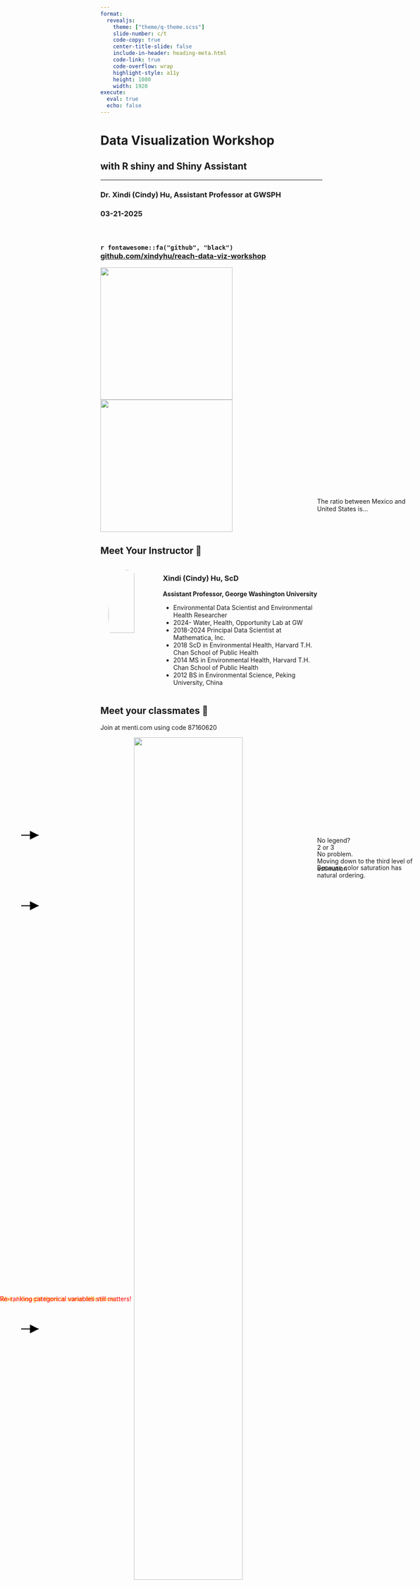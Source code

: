 ```yaml
---
format: 
  revealjs:
    theme: ["theme/q-theme.scss"]
    slide-number: c/t
    code-copy: true
    center-title-slide: false
    include-in-header: heading-meta.html
    code-link: true
    code-overflow: wrap
    highlight-style: a11y
    height: 1080
    width: 1920
execute: 
  eval: true
  echo: false
---
```


<h1> Data Visualization Workshop </h1>

<h2> with R shiny and Shiny Assistant </h2>

<hr>

<h3> Dr. Xindi (Cindy) Hu, Assistant Professor at GWSPH</h3>

<h3> 03-21-2025</h3>
<br>

<h3> `r fontawesome::fa("github", "black")` &nbsp; [github.com/xindyhu/reach-data-viz-workshop](https://github.com/xindyhu/reach-data-viz-workshop.git)

![](img/gw_primary_2c_0.png){.absolute top=680 left=1400 width="300"}
![](img/reach-logo.jpg){.absolute top=680 left=1000 width="300"}


## Meet Your Instructor 👩
::: columns
::: {.column width="25%"}
![](img/XindiHu_Headshot_2024.jpg){style="border-radius: 70%; width: 70%; display: block; margin: auto;"}
:::

::: {.column width="75%"}

### **Xindi (Cindy) Hu, ScD**
**Assistant Professor, George Washington University**

- Environmental Data Scientist and Environmental Health Researcher
- 2024- Water, Health, Opportunity Lab at GW
- 2018-2024 Principal Data Scientist at Mathematica, Inc.
- 2018 ScD in Environmental Health, Harvard T.H. Chan School of Public Health
- 2014 MS in Environmental Health, Harvard T.H. Chan School of Public Health
- 2012 BS in Environmental Science, Peking University, China

:::
:::

## Meet your classmates 👥

Join at menti.com using code 87160620

![](img/mentimeter_qr_code.png){style="width: 70%; display: block; margin: auto;"}


## Acknowledgements

>Much of the content in this section is from  [John Rauser's talk](https://www.youtube.com/watch?v=fSgEeI2Xpdc) on YouTube and [JP Helveston's course](https://eda.seas.gwu.edu/2024-Fall/class/6-visualizing-information) on Exploratory Data Analysis

>A special thanks to [Sayam Mukesh Palrecha](https://www.linkedin.com/in/sayampalrecha/), a Master of Science in Data Science candidate at GWU, class of 2026, for his invaluable assistance with preparing the R markdown and the R shiny code.

## Learning objectives
* Understand the basics of data visualization
* Learn how to create interactive data visualization using R Shiny
* Learn how to use Shiny Assistant to create interactive data visualization

# Outline for today
<span style="font-weight: bold; color: orange">1. How humans see data</span>

2. Introduction to R Shiny

3. Introduction to Shiny Assistant

4. Next-steps

## Good data visualization is optimized for our <span style="font-weight: bold; color: orange">visual-memory system</span>

- Helps us **understand trends and patterns**

- Makes data **more accessible** to different audiences

- Useful in **decision-making** and **communication**

. . . 

![](img/memory-chart.png){style="width: 70%; display: block; margin: auto;"}

## The power of pre-attentive processing
Count all the 5s in the following image

. . .

![](img/fives-1.png){style="width: 60%; display: block; margin: auto;"}

## The power of pre-attentive processing
Count all the 5s in the following image

. . .

![](img/fives-2.png){style="width: 60%; display: block; margin: auto;"}

## What is <span style="font-weight: bold; color: orange">pre-attentive processing</span>?

- **Rapid, automatic processing of visual information** before conscious attention kicks in.
- Happens within **<250 milliseconds**.
- Helps identify key patterns **without effort**.

::: {.column width="70%"}

![](img/datylon-blog-mind-your-data-visualization-system-1-2-green.webp){style="width: 70%; display: block; margin: auto;"}
:::

::: {.column width="30%"}
![](img/kahneman_book.jpeg){style="width: 77%; display: block; margin: auto;"}
:::

## Not all pre-attentive features are created equal

| Feature Type | Example |
|-------------|---------|
| **Color**   | 🔴🔵 Different colored objects stand out |
| **Size**    | 📏 Larger objects draw attention first |
| **Orientation** | ↗ A tilted line among vertical lines |
| **Shape**   | ◼️ ⬤ A square among circles |

. . .

**Where is the red dot?**

::: {.column width="30%"}
![](img/preattentive1.png)
::: 

::: {.column width="30%"}
![](img/preattentive2.png){.fragment}
:::

::: {.column width="30%"}
![](img/preattentive3.png){.fragment}
:::


## Pre-Attentive vs. Attentive Processing

| Feature  | Pre-Attentive | Attentive |
|----------|--------------|----------|
| **Speed** | Instant (<250 ms) | Slow, deliberate |
| **Effort** | Unconscious | Requires focus |
| **Example** | Spotting a red dot in a sea of gray | Solving a math problem |

🧠 **Designing charts with pre-attentive features helps viewers understand data instantly!**

. . .

### Why Does This Matter for Data Visualization?

- Viewers **process visuals before reading text**.
- Using pre-attentive attributes can:
  - **Direct focus** to key insights.
  - **Reduce cognitive load** for interpretation.
  - **Make data storytelling more effective**.

💡 **Good data visualization = Less work for the brain!** 

## Cleveland's three visual operations of pattern perception

🎯 **Detection**  
&nbsp;&nbsp;&nbsp;&nbsp;&nbsp;&nbsp;*Recognizing that a geometric object encodes a physical value.*

🧩 **Assembly**  
&nbsp;&nbsp;&nbsp;&nbsp;&nbsp;&nbsp;*Grouping detected graphical elements into patterns.*

📏 <span style="font-weight: bold; color: orange">**Estimation**</span>

&nbsp;&nbsp;&nbsp;&nbsp;&nbsp;&nbsp;*Visually assessing the relative magnitude of two or more values.*<span style="color: orange"> (Focus of today!) </span>

::: {.columns}

::: {.column width="50%"}
![](img/cleveland-book.jpg){style="width: 50%; display: block; margin: auto;"}
:::

::: {.column width="50%"}
![](img/cleveland-paper.png){style="width: 52%; display: block; margin: auto;"}
:::

:::

## Three levels of estimation
| Level | Example |
|----------|--------------|
|1. Discrimination |X = Y X != Y|
|2. Ranking |X < Y X > Y|
|3. Ratioing |X / Y = ?|

📏 **We want to get as far down this list as possible with efficiency and accuracy**

## The most important measurement should exploit the highest ranked encoding possible

![](img/rank-visual-cues.png)

Source: Yau, N. (2013). Data Points: Visualization That Means Something. Wiley.

## Introducing the coffee ratings dataset

:::{.columns}

:::{.column width="80%"}
- These data contain reviews of 1312 arabica and 28 robusta coffee beans from the **Coffee Quality Institute**'s trained reviewers. 
- It contains detailed information on coffee samples from different countries, focusing on nine attributes like **aroma, flavor, aftertaste, acidity, body, balance, uniformity, cup cleanliness, sweetness**.
- **Total cup points** measures the overall coffee quality.

```r
library(tidyverse)
library(kableExtra)
options(pillar.print_min = 20,
        pillar.print_max = 100)
# tuesdata <- tidytuesdayR::tt_load(2020, week = 28)
# coffee_ratings <- tuesdata$coffee_ratings %>%
#   filter(total_cup_points > 0, !is.na(country_of_origin))
# write_csv(coffee_ratings, "data/coffee_ratings.csv")
coffee_ratings <- readr::read_csv("data/coffee_ratings.csv")
country_summary <- coffee_ratings %>%
  mutate(country = fct_lump(country_of_origin, 18)) %>%
  group_by(country) %>%
  summarize(mean_rating = mean(total_cup_points, na.rm = TRUE),
            n = n()) %>%
  arrange(desc(mean_rating)) 
glimpse(coffee_ratings)
glimpse(country_summary)
```

:::

:::{.column width="20%"}
![](img/coffee.avif){style="width: 100%; display: block; margin: auto;"}
![](img/tidytuesday.jpg){style="width: 100%; display: block; margin: auto;"}
[(Link to dataset)](https://github.com/rfordatascience/tidytuesday/tree/main/data/2020/2020-07-07)
:::

:::

## Let's start from the bottom of the list

1. Position on a common scale
2. Position on non-aligned scales
3. Length
4. Angle
5. Area
6. Volume <> Density <> Color saturation
7. <span style = "color: orange">Color hue </span>


## Use color hue to visualize average ratings

<span style="color: darkgreen">*Easy: which has higher ratings, Kenya or Indonesia?*</span>

```r
library(ggplot2)
country_summary %>%
  arrange(country) %>%
  ggplot(aes(x = 100, y = country, fill = mean_rating)) +
  geom_tile() +
  # color scheme is red to blue
  scale_fill_viridis_c(option = "plasma") +
  theme_minimal() +
  # hide x axis
  theme(axis.text.x = element_blank(),
        axis.ticks.x = element_blank(),
        axis.title.x = element_blank()) 
```

<div style="position: absolute; top: 48%; left: 5%;">
  <svg width="50" height="30">
    <defs>
      <marker id="arrowhead" markerWidth="10" markerHeight="10" refX="10" refY="5" orient="auto">
        <polygon points="0 0, 10 5, 0 10" fill="black" />
      </marker>
    </defs>
    <line x1="0" y1="15" x2="40" y2="15" stroke="black" stroke-width="2" marker-end="url(#arrowhead)" />
  </svg>
</div>


<div style="position: absolute; top: 52%; left: 5%;">
  <svg width="50" height="30">
    <defs>
      <marker id="arrowhead" markerWidth="10" markerHeight="10" refX="10" refY="5" orient="auto">
        <polygon points="0 0, 10 5, 0 10" fill="black" />
      </marker>
    </defs>
    <line x1="0" y1="15" x2="40" y2="15" stroke="black" stroke-width="2" marker-end="url(#arrowhead)" />
  </svg>
</div>

## Use color hue to visualize average ratings

<span style="color: red">*Hard: which has higher ratings, Indonesia or Costa Rica?*</span>

```r
country_summary %>%
  arrange(country) %>%
  ggplot(aes(x = 100, y = country, fill = mean_rating)) +
  geom_tile() +
  # color scheme is red to blue
  scale_fill_viridis_c(option = "plasma") +
  theme_minimal() +
  # hide x axis
  theme(axis.text.x = element_blank(),
        axis.ticks.x = element_blank(),
        axis.title.x = element_blank()) 
```

<div style="position: absolute; top: 52%; left: 5%;">
  <svg width="50" height="30">
    <defs>
      <marker id="arrowhead" markerWidth="10" markerHeight="10" refX="10" refY="5" orient="auto">
        <polygon points="0 0, 10 5, 0 10" fill="black" />
      </marker>
    </defs>
    <line x1="0" y1="15" x2="40" y2="15" stroke="black" stroke-width="2" marker-end="url(#arrowhead)" />
  </svg>
</div>


<div style="position: absolute; top: 76%; left: 5%;">
  <svg width="50" height="30">
    <defs>
      <marker id="arrowhead" markerWidth="10" markerHeight="10" refX="10" refY="5" orient="auto">
        <polygon points="0 0, 10 5, 0 10" fill="black" />
      </marker>
    </defs>
    <line x1="0" y1="15" x2="40" y2="15" stroke="black" stroke-width="2" marker-end="url(#arrowhead)" />
  </svg>
</div>

## What about now?

```r
country_summary %>%
  mutate(country = fct_reorder(country, mean_rating)) %>%
  ggplot(aes(x = 100, y = country, fill = mean_rating)) +
  geom_tile() +
  # color scheme is red to blue
  scale_fill_viridis_c(option = "plasma") +
  theme_minimal() +
  # hide x axis
  theme(axis.text.x = element_blank(),
        axis.ticks.x = element_blank(),
        axis.title.x = element_blank()) 
```
Observation: alphabetical ordering of the categorical variable is almost never useful, re-rank as needed.

## Move up one level to color saturation

1. Position on a common scale
2. Position on non-aligned scales
3. Length
4. Angle
5. Area
6. <span style = "color: orange">Volume <> Density <> Color saturation</span>
7. Color hue 

## Use color saturation to visualize average ratings

```r
country_summary %>%
  ggplot(aes(x = 100, y = country, fill = mean_rating)) +
  geom_tile() +
  # one color scheme by saturation
  scale_fill_gradient(low = "white", high = "black", guide = NULL) +
  theme_minimal() +
  # hide x axis
  theme(axis.text.x = element_blank(),
        axis.ticks.x = element_blank(),
        axis.title.x = element_blank()) 
```

. . .

<div style="position:absolute; top:50%; left:75%; transform:translateY(-50%);">
No legend?

No problem.

Because color saturation has natural ordering.
</div>

## Color saturation is easier to quantify

```r
country_summary %>%
  mutate(country = fct_reorder(country, n)) %>%
  ggplot(aes(x = 100, y = country, fill = n)) +
  geom_tile() +
  # one color scheme by saturation
  scale_fill_gradient(low = "white", high = "black", limits = c(0, NA),
                      name = "# of coffee bean varieties") +
  theme_minimal() +
  # hide x axis
  theme(axis.text.x = element_blank(),
        axis.ticks.x = element_blank(),
        axis.title.x = element_blank()) 
```
. . .

<div style="position:absolute; top:30%; left:75%; transform:translateY(-50%);">
The ratio between Mexico and United States is...
</div>

. . . 

<div style="position:absolute; top:50%; left:75%; transform:translateY(-50%);">
2 or 3

Moving down to the third level of estimation
</div>

## Move up one level to area

1. Position on a common scale
2. Position on non-aligned scales
3. Length
4. Angle
5. <span style = "color: orange">Area</span>
6. Volume <> Density <> Color saturation
7. Color hue 

## This is weird graph but still informative

```r

ggplot(country_summary,
       aes(
         x = 100,
         y = 100,
         size = n
       )) +
  geom_point(shape = 21,
             fill = "black") +  # Bubble chart with outlined points
  scale_size_area() +  # Scale size by area
  facet_wrap( ~ country) +  # Create small multiples by country
  labs(size = "Coffee bean varieties\n(scaled for area)") +
  theme_void() +
  theme(axis.text.x = element_blank(),
        axis.ticks.x = element_blank(),
        axis.title.x = element_blank(),
        axis.text.y = element_blank(),
        axis.ticks.y = element_blank(),
        axis.title.y = element_blank()) 

```

## Move up one level to angle

1. Position on a common scale
2. Position on non-aligned scales
3. Length
4. <span style = "color: orange">Angle</span>
5. Area
6. Volume <> Density <> Color saturation
7. Color hue 

## Use angle to visualize coffee bean varieties

```r
# Normalize value so that the maximum value is represented by 90 degrees

max_n <- max(country_summary$n)  

# Function to convert value to angle in degrees
value_to_angle <- function(x) {
  return(scales::rescale(x, to = c(0, 89), from = c(0, max_n)))
}

# Plot
country_summary %>%
  mutate(country = fct_reorder(country, -n),
         angle = value_to_angle(n),
         xend = cos(angle * pi / 180),
         yend = sin(angle * pi / 180)) %>%
  arrange(desc(n)) %>%
  ggplot(aes(group = country)) +
  geom_segment(aes(x = 0, y = 0, 
                   xend = xend, yend = yend),
                   color = "black", linewidth = 1.5)+
  facet_wrap(~ country) +
  theme_void() +
  theme(axis.text.x = element_blank(),
        axis.ticks.x = element_blank(),
        axis.title.x = element_blank(),
        axis.text.y = element_blank(),
        axis.ticks.y = element_blank(),
        axis.title.y = element_blank()) 

```

## Pie chart uses angle to encode quantitative information

. . .  

::: {.columns}

::: {.column width="50%"}

<span style = "color: red">Don't do this! </span>

```r
pie(country_summary$n,
    labels = country_summary$country,
    col = rainbow(nrow(country_summary)))
```

:::

::: {.column width="50%"}

<span style = "color: red">Or this! </span>
```r
pie(country_summary$mean_rating[1:5],
    labels = country_summary$country[1:5],
    col = rainbow(5))
```

:::

:::

## Pie chart uses angle to encode quantitative information

This is fine

```r
coffee_ratings %>% 
  filter(!is.na(processing_method)) %>%
  group_by(processing_method) %>%
  summarize(n = n()) %>%
  ggplot(aes(x="", y=n, fill=processing_method)) +
  geom_bar(stat="identity", width=1, color="white") +
  coord_polar("y", start=0) +
  theme_void() # remove background, grid, numeric labels
```
For categorical data, no more than 6 colors is best.

(Source: [European Environment Agency](https://www.eea.europa.eu/data-and-maps/daviz/learn-more/chart-dos-and-donts))

## We are so close!

::: {.column width="40%"}
1. Position on a common scale
2. Position on non-aligned scales
3. <span style = "color: orange">Length</span>
4. Angle
5. Area
6. Volume <> Density <> Color saturation
7. Color hue 
:::

::: {.column width="60%"}
```r
set.seed(42)
country_summary %>%
  mutate(noise = runif(19, 0, 5), mean_rating = mean_rating + noise) %>%
  # Plot using geom_rect
  ggplot(aes(y = reorder(country, -mean_rating))) +
  geom_rect(
    aes(
      xmin = noise,
      xmax = mean_rating,
      ymin = as.numeric(factor(country)) - 0.4,
      ymax = as.numeric(factor(country)) + 0.4
    ),
    fill = "skyblue",
    color = "black"
  ) +
  theme_minimal(base_size = 22) +
  labs(x = "average ratings", y = "country")
```
:::

. . .

<div style="position:absolute; top:75%; left:0%; 
transform:translateY(-50%); color:orange">
Wait, I thought there is some difference...
</div>

## The start-at-zero rule

:::{.column width="50%"}
```r
country_summary %>%
  mutate(country = fct_reorder(country, mean_rating)) %>%
  ggplot(aes(x = 100, y = country, fill = mean_rating)) +
  geom_tile() +
  # color scheme is red to blue
  scale_fill_viridis_c(option = "plasma") +
  theme_minimal(base_size = 22) +
  # hide x axis
  theme(axis.text.x = element_blank(),
        axis.ticks.x = element_blank(),
        axis.title.x = element_blank()) 
```
:::


::: {.column width="50%"}
```r
set.seed(42)
country_summary %>%
  mutate(country = fct_reorder(country, mean_rating)) %>%
  ggplot(aes(y = country)) +
  geom_rect(
    aes(
      xmin = 0,
      xmax = mean_rating,
      ymin = as.numeric(factor(country)) - 0.4,
      ymax = as.numeric(factor(country)) + 0.4
    ),
    fill = "skyblue",
    color = "black"
  ) +
  theme_minimal(base_size = 22) +
  coord_cartesian(xlim = c(80, 86)) +
  labs(x = "average ratings", y = "country")
```
:::


## **How to Lie with Statistics (1954)**

* Huff argues that truncating the y-axis can exaggerate differences and mislead the viewer.
* It creates a false impression of dramatic change where the actual variation is small.

. . .

![](img/lie_with_stat.png){style="width: 100%; display: block; margin: auto;"}

## **The Visual Display of Quantitative Information (1983)**

* Tufte prioritizes data density and the detection of subtle patterns.
* He argues that starting at zero can waste valuable space, obscuring meaningful variations.

. . .

::: {.column width="45%"}
**Combined MMR vaccination rate, 1994/95 to 2014/15, England**

Vaccination levels are consistently high over the last 20 years. So there’s nothing to worry about, right?

![](img/mmr-starts-from-0.png)
:::


::: {.column width="50%"}
**Take another look, axis doesn't start at zero**

An optional break symbol that can help draw attention to the fact axis doesn’t start at zero.
Swap from a “don’t worry” version to a “there is still work to be done” version.

![](img/mmr-not-from-zero.png)
:::

## Position, but not a common scale

::: {.column width="40%"}
1. Position on a common scale
2. <span style = "color: orange">Position on non-aligned scales</span>
3. Length
4. Angle
5. Area
6. Volume <> Density <> Color saturation
7. Color hue 
:::

::: {.column width="60%"}
```r
country_summary %>%
  mutate(country = fct_reorder(country, mean_rating)) %>%
  ggplot(aes(x = mean_rating, y = 1)) +
  # add a horizontal line at y = 1
  geom_hline(yintercept = 1) +
  geom_point(color = "black", size = 3) +
  facet_wrap(~country) +
  coord_cartesian(xlim = c(80, 86)) +
  theme_minimal(base_size = 22) +
  theme(axis.text.y = element_blank(),
        axis.ticks.y = element_blank(),
        axis.title.y = element_blank()) +
  labs(x = "average ratings", y = "country")
```
:::

## Position, and a common scale

::: {.column width="40%"}
1. <span style = "color: orange">Position on a common scale</span>
2. Position on non-aligned scales
3. Length
4. Angle
5. Area
6. Volume <> Density <> Color saturation
7. Color hue 
:::

::: {.column width="60%"}
```r
country_summary %>%
  mutate(country = fct_reorder(country, mean_rating)) %>%
  ggplot(aes(x = mean_rating, y = country)) +
  # add a horizontal line at y = 1
  geom_hline(yintercept = 1) +
  geom_point(color = "black", size = 3) +
  coord_cartesian(xlim = c(80, 86)) +
  theme_minimal(base_size = 22) +
  labs(x = "average ratings", y = "country")
```
:::

## Position, and a common scale

::: {.column width="40%"}
1. <span style = "color: orange">Position on a common scale</span>
2. Position on non-aligned scales
3. Length
4. Angle
5. Area
6. Volume <> Density <> Color saturation
7. Color hue 
:::

::: {.column width="60%"}
```r
country_summary %>%
  ggplot(aes(x = mean_rating, y = country)) +
  # add a horizontal line at y = 1
  geom_hline(yintercept = 1) +
  geom_point(color = "black", size = 3) +
  coord_cartesian(xlim = c(80, 86)) +
  theme_minimal(base_size = 22) +
  labs(x = "average ratings", y = "country")
```
:::


<div style="position:absolute; top:75%; left:0%; 
transform:translateY(-50%); color:red">
Re-ranking categorical variables still matters!
</div>

## Climate stripes: a discussion

Climate stripes are a popular visualization of global temperature trends. They use color hue to represent temperature anomalies.

![](img/climate_stripes.png){style="height: 400px; width: 2000px"}
<div style="text-align: right; font-size: 22px">Source: Ed Hawkins/showyourstripes.info.</div>

Discuss:

* What are the strengths and weaknesses of the climate stripes visualization?
* Why do you think the climate stripes have become so popular?
* How does the emotional impact of the visualization affect its effectiveness?
* When is it ok to sacrifice data precision for impact?


# Outline for today
1. How humans see data

<span style="font-weight: bold; color: orange">2. Introduction to R Shiny</span>

3. Introduction to Shiny Assistant

4. Next-steps

##  What is R Shiny?

- **Shiny** is an R package that enables the creation of interactive web applications directly from R.
- Ideal for **data visualization**, **dashboards**, and **dynamic reports**.
- No extensive web development experience required.

. . .

###  Why Use Shiny?

:::{.columns}
:::{.column width="50%"}
From this
![](img/ucmr.png){style="width: 100%; display: block; margin: auto;"}

<span style="font-size: 22px">(Hu et al, 2016)</span>
:::

:::{.column width="50%"}
To this
<iframe src="https://sunderlandlab.github.io/pfas_interactive_maps/PFAS_EJ_interactive_map.html" width="100%" height="500px" style="zoom: 1.5;"></iframe>
<span style="font-size: 22px">(Liddie et al, 2023)</span>
:::
:::

## Basic Structure of a Shiny App

A Shiny app comprises two main components:

![](img/shiny-anatomy.png){style="width: 100%; display: block; margin: auto;"}

## Your first shiny app

<iframe src=https://gallery.shinyapps.io/084-single-file/?_gl=1*pmfy4b*_ga*ODk5MzUzNTczLjE3MzUzNDQ0ODQ.*_ga_2C0WZ1JHG0*MTc0MjM5OTM0My4xOC4xLjE3NDI0MDEyMzAuMC4wLjA.html" width="100%" height="90%" style="zoom: 1.5;"></iframe>

## Reactivity in Shiny

- **Reactivity** is a core concept in Shiny, where changes in user inputs **automatically update** the outputs.
- The server function **watches for input changes** and updates outputs without requiring explicit user intervention.

. . .

**A familiar example in spreadsheets**

::: {.column width="25%"}
![](img/spreadsheet-1.png)
::: 

::: {.column width="25%"}
![](img/spreadsheet-2.png){.fragment}
:::

::: {.column width="25%"}
![](img/spreadsheet-3.png){.fragment}
:::

::: {.column width="25%"}
![](img/spreadsheet-4.png){.fragment}

:::

. . .

In other words, the output <span style="color:orange">**reacts**</span> to changes in the input.

## Back to the toy example

```r
# Global variables can go here
n <- 200

# Define the UI
ui <- bootstrapPage(
  numericInput(inputId = 'n', label = 'Number of obs', value = n),
  plotOutput(outputId = 'myplot')
)

# Define the server code
server <- function(input, output) {
  output$myplot <- renderPlot({
    hist(runif(input$n))
  })
}

# Return a Shiny app object
shinyApp(ui = ui, server = server)
```
:::{.columns}
:::{.column width="50%"}
- **`numericInput('n', 'Number of obs', n)`**
  - Creates a **numeric input** box where users enter a number.
  - `'n'` → The **input ID** (referenced in the server).
  - `'Number of obs'` → The **label** displayed next to the input field.
:::
:::{.column width="50%"}
- **`plotOutput('myplot')`**
  - Reserves space in the UI to display a **plot**.
  - `'myplot'` → The **output ID** (referenced in the server function).
:::
:::

## Back to the toy example

```r
# Global variables can go here
n <- 200

# Define the UI
ui <- bootstrapPage(
  numericInput(inputId = 'n', label = 'Number of obs', value = n),
  plotOutput(outputId = 'myplot')
)

# Define the server code
server <- function(input, output) {
  output$myplot <- renderPlot({
    hist(runif(input$n))
  })
}

# Return a Shiny app object
shinyApp(ui = ui, server = server)
```

- **`output$myplot <- renderPlot({...})`**
  - Assigns a dynamically generated plot to the UI element `plotOutput("plot")`.
  - Uses `renderPlot()`, which is a Shiny function for rendering **reactive** plots.

- **`hist(runif(input$n))`**
  - Generates a histogram of **random uniform numbers**.
  - `runif(input$n)`: Produces `n` random numbers from a **uniform distribution** between 0 and 1.
  - Each time `input$n` changes, the histogram updates automatically.

## UI Inputs
![](img/cheatsheet-inputs.png){style="width: 100%; display: block; margin: auto;"}

## Rendering functions
![](img/cheatsheet-rendering.png){style="width: 100%; display: block; margin: auto;"}

## Diving deeper into reactive programming

Three components of reactive objects exist in Shiny and they are:

* A reactive input is a user input that comes through the browser interface
* A reactive output is something that appears in the user's browser window, such as a plot or a table
* A reactive expression is a component between an input and an output

![](img/input-expression-output.png){style="width: 70%"}

## 1. **ui**: Add a UI element for the user to select which species of coffee beans they want to plot with selectInput().

:::{.columns}
:::{.column width="10%"}

![](img/reactive-input.png)
:::

:::{.column width="90%"}
```r
selectInput(
  inputId = "country_filter",
  label = "Select country:",
  choices = c("All", sort(unique(coffee_clean$country_of_origin))),
  selected = "All"
)
```
- We define an **`inputId()`** that we’ll use to refer to the input element to later in the app
- We come up with a user facing **`label`**
- We specify the choices users can select from, as well as a default choice
:::

:::

## 2. **server**: Filter for chosen coffee beans and save the new data frame as a reactive expression.

:::{.columns}
:::{.column width="10%"}

![](img/reactive-expression.png)
:::

:::{.column width="90%"}
```r
filtered_data <- reactive({
  data <- coffee_clean
  if (input$country_filter != "All") {
    data <- data %>% filter(country_of_origin == input$country_filter)
  }
  return(data)
})
```
- This creates a **cached expression** that knows it is out of date when its input changes 
- We check the necessity of filtering based on the user input
- We surround the expression with curly braces
:::

:::

## 3. **server**: Use filtered_data (which is reactive) for plotting.

:::{.columns}
:::{.column width="10%"}

![](img/reactive-output.png)
:::

:::{.column width="90%"}
```r
  output$bean_variety <- renderPlotly({
    req(nrow(filtered_data()) > 0)
    p <- ggplot(filtered_data(), aes(x = n, y = reorder(variety, n), fill = n)) +
      geom_col()
    ggplotly(p)
  })
  
```
- This creates a plot using the **`reactive expression`** we defined earlier
- The () after **`filtered_data()`** indicates it is reactive
- **`filtered_data()`** is a cached expression, only rerun when inputs change
:::

:::

. . .

**`Functions vs. reactives`**

While functions and reactives help accomplish similar goals in terms of not-repeating oneself, they’re different in implementation.

* Each time you call a function, R will evaluate it.

* However reactive expressions are lazy, they only get executed when their input changes.

## Switch to RStudio!
![](img/congratulations.webp)

# Outline for today

1.  How humans see data

2.  Introduction to R Shiny

[3. Introduction to Shiny Assistant]{style="font-weight: bold; color: orange"}

4.  Next-steps

## What is Shiny Assistant?

<https://gallery.shinyapps.io/assistant/>

<iframe src="https://gallery.shinyapps.io/assistant/" width="100%" height="1000px" style="zoom: 1.5;">

</iframe>

## Use Shiny Assistant to recreate the shiny app we just saw
**`Prompt`**

::: {style="text-align: left; font-size: 22px"}
Use the tidytuesday coffee ratings dataset, located at <https://raw.githubusercontent.com/rfordatascience/tidytuesday/master/data/2020/2020-07-07/coffee_ratings.csv> to develop a dashboard.

The title should be "Coffee Data Dashboard", use the shinydashboard format.

On the left, there are three inputs, a drop down menu for species, a checkbox for quality category, and a multiselect box for country, pre-select "Ethiopia" and "India".

On the right, there should be four plotly graphs. First one is the number of bean variety. Second is the average flavor profile shown in a radar chart. Third is a box plot showing coffee ratings by processing methods. Fourth is a choropleth map showing average coffee ratings by country.
:::
<iframe src="https://gallery.shinyapps.io/assistant/" width="100%" height="500px" style="zoom: 1.5;">
</iframe>


## Your turn!

💡 **Try one of these built-in datasets to explore with Shiny Assistant!**

| Dataset | Description |
|-------------------|-----------------------------------------------------|
| **`mtcars`** 🚗 | Car performance data (mpg, cylinders, hp) |
| **`iris`** 🌸 | Iris flower measurements (sepal, petal, species) |
| **`diamonds`** 💎 | Diamond pricing (carat, cut, price, etc.) |
| **`faithful`** 🌋 | Old Faithful geyser eruptions (duration, waiting time) |
| **`airquality`** 🌍 | New York air quality data (Ozone, Temp, Wind) |
| **`ToothGrowth`** 🦷 | Vitamin C & tooth growth in guinea pigs |

🛠️ **Try it out yourself!**

💬 **What did you learn? What worked well? Any surprises?**

# Outline for today
1. How humans see data

2. Introduction to R Shiny

3. Introduction to Shiny Assistant

<span style="font-weight: bold; color: orange">4. Next-steps</span>

## You can deploy an app for free on **`shinyapps.io`**

Follow [this guide](https://shiny.posit.co/r/articles/share/shinyapps/)

1. Create a shinyapps.io account
2. Open your tokens, click "Show", copy the code
3. Run the code in RStudio
4. Deploy your app:

```r
library(rsconnect)
deployApp()
```


## How much time do you have?
- **10 min**: Print out this [Shiny for R cheatsheet](https://shiny.posit.co/r/articles/start/cheatsheet/)
- **2.5 hrs**: Follow this [Posit tutorial](https://shiny.posit.co/r/getstarted/shiny-basics/lesson1/)
- **1 week**: If you are an EOH student, participate in the `2025 EOH Data Visualization Competition`!
- **6 weeks**: Sign-up for `PUBH6199 Visualizing Data with R` this summer!
- **Lifetime**: Check out resources like the `Shiny Gallery`, `TidyTuesday`, and `Mastering Shiny` book

## 2025 EOH Data Visualization Competition

:::{.columns}

:::{.column width="60%"}
* Must be a current EOH student to participate
* Visualizations must be submitted via a publicly accessible URL
* Submissions will be evaluated based on:
  - **Clarity and insight**
  - **Creativity and innovation**
  - **Design and Aesthetics**
  - **Usability and Accessibility**
* March 21–March 28, 2025
* Get inspiration
  - [Information is Beautiful](https://informationisbeautiful.net/); [TidyTuesday](https://github.com/rfordatascience/tidytuesday); [R shiny gallery](https://shiny.posit.co/r/gallery/)
* Find datasets
  - [Kaggle](https://www.kaggle.com/datasets); [US Government Open Data](https://data.gov/); [US Census Data](https://data.census.gov/); [Tableau: Free Public Datasets](https://www.tableau.com/learn/articles/free-public-data-sets)

:::

:::{.column width="40%"}

![](img/eoh-data-viz-comp.png){style="height: 90%; display: block; margin: auto;"}
:::
:::

## REACH Climate and Health Research Fellowship

![](img/reach_fellow_flyer.png){style="display: block; margin: auto;"}

## PUBH6199 Visualizing Data with R
![](img/pubh6199-flyer.png){style="width: 100%; display: block; margin: auto;"}

## Further resources
* **`Books`**
  - [Mastering Shiny](https://mastering-shiny.org/), by Hadley Wickham
  - [R for Data Science](https://r4ds.had.co.nz/), by Hadley Wickham, Mine Çetinkaya-Rundel, and Garrett Grolemund 
* **`Podcasts`**
  - [Tidy Tuesday](https://www.tidytuesday.com/), hosted by Jon Harmon
  - [Data is Plural](https://podcast.data-is-plural.com/), hosted by Jeremy Singer-Vine
* **`Decision trees for chart types`**
  - [Chart Suggestions – A Thought-Starter](https://extremepresentation.typepad.com/files/choosing-a-good-chart-09.pdf), by A. Abela
  - [From Data to Viz](https://www.data-to-viz.com/), by Yan Holtz & Conor Healy



## Thank you!

![](img/thank you.gif){style="width: 100%; display: block; margin: auto;"}

:::{.r-stack}
Slides created via Quarto
:::

:::{.r-stack}
The template comes from [Tom Mock](https://github.com/jthomasmock/arrow-dplyr)
:::




